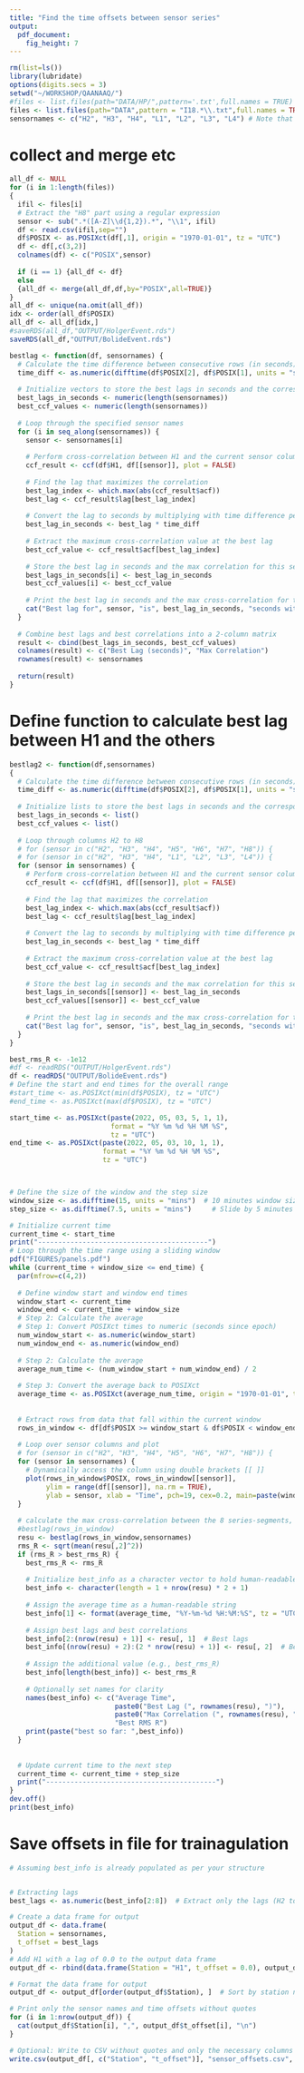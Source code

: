 ```yaml
---
title: "Find the time offsets between sensor series"
output: 
  pdf_document: 
    fig_height: 7
---
```




```r
rm(list=ls())
library(lubridate)
options(digits.secs = 3)
setwd("~/WORKSHOP/QAANAAQ/")
#files <- list.files(path="DATA/HP/",pattern='.txt',full.names = TRUE)
files <- list.files(path="DATA",pattern = "I18.*\\.txt",full.names = TRUE)
sensornames <- c("H2", "H3", "H4", "L1", "L2", "L3", "L4") # Note that 'H1' is assumed to be present
```

# collect and merge etc
```r
all_df <- NULL
for (i in 1:length(files))
{
  ifil <- files[i]
  # Extract the "H8" part using a regular expression
  sensor <- sub(".*([A-Z]\\d{1,2}).*", "\\1", ifil)
  df <- read.csv(ifil,sep="")
  df$POSIX <- as.POSIXct(df[,1], origin = "1970-01-01", tz = "UTC")
  df <- df[,c(3,2)]
  colnames(df) <- c("POSIX",sensor)
  
  if (i == 1) {all_df <- df}
  else
  {all_df <- merge(all_df,df,by="POSIX",all=TRUE)}
}
all_df <- unique(na.omit(all_df))
idx <- order(all_df$POSIX)
all_df <- all_df[idx,]
#saveRDS(all_df,"OUTPUT/HolgerEvent.rds")
saveRDS(all_df,"OUTPUT/BolideEvent.rds")
```

```r
bestlag <- function(df, sensornames) {
  # Calculate the time difference between consecutive rows (in seconds)
  time_diff <- as.numeric(difftime(df$POSIX[2], df$POSIX[1], units = "secs"))
  
  # Initialize vectors to store the best lags in seconds and the corresponding max correlations
  best_lags_in_seconds <- numeric(length(sensornames))
  best_ccf_values <- numeric(length(sensornames))
  
  # Loop through the specified sensor names
  for (i in seq_along(sensornames)) {
    sensor <- sensornames[i]
    
    # Perform cross-correlation between H1 and the current sensor column
    ccf_result <- ccf(df$H1, df[[sensor]], plot = FALSE)
    
    # Find the lag that maximizes the correlation
    best_lag_index <- which.max(abs(ccf_result$acf))
    best_lag <- ccf_result$lag[best_lag_index]
    
    # Convert the lag to seconds by multiplying with time difference per row
    best_lag_in_seconds <- best_lag * time_diff
    
    # Extract the maximum cross-correlation value at the best lag
    best_ccf_value <- ccf_result$acf[best_lag_index]
    
    # Store the best lag in seconds and the max correlation for this sensor
    best_lags_in_seconds[i] <- best_lag_in_seconds
    best_ccf_values[i] <- best_ccf_value
    
    # Print the best lag in seconds and the max cross-correlation for the corresponding sensor
    cat("Best lag for", sensor, "is", best_lag_in_seconds, "seconds with a max correlation of", best_ccf_value, "\n")
  }
  
  # Combine best lags and best correlations into a 2-column matrix
  result <- cbind(best_lags_in_seconds, best_ccf_values)
  colnames(result) <- c("Best Lag (seconds)", "Max Correlation")
  rownames(result) <- sensornames
  
  return(result)
}

```


# Define function to calculate best lag between H1 and the others
```r
bestlag2 <- function(df,sensornames)
{
  # Calculate the time difference between consecutive rows (in seconds)
  time_diff <- as.numeric(difftime(df$POSIX[2], df$POSIX[1], units = "secs"))
  
  # Initialize lists to store the best lags in seconds and the corresponding max correlations
  best_lags_in_seconds <- list()
  best_ccf_values <- list()
  
  # Loop through columns H2 to H8
  # for (sensor in c("H2", "H3", "H4", "H5", "H6", "H7", "H8")) {
  # for (sensor in c("H2", "H3", "H4", "L1", "L2", "L3", "L4")) {
  for (sensor in sensornames) {
    # Perform cross-correlation between H1 and the current sensor column
    ccf_result <- ccf(df$H1, df[[sensor]], plot = FALSE)
    
    # Find the lag that maximizes the correlation
    best_lag_index <- which.max(abs(ccf_result$acf))
    best_lag <- ccf_result$lag[best_lag_index]
    
    # Convert the lag to seconds by multiplying with time difference per row
    best_lag_in_seconds <- best_lag * time_diff
    
    # Extract the maximum cross-correlation value at the best lag
    best_ccf_value <- ccf_result$acf[best_lag_index]
    
    # Store the best lag in seconds and the max correlation for this sensor
    best_lags_in_seconds[[sensor]] <- best_lag_in_seconds
    best_ccf_values[[sensor]] <- best_ccf_value
    
    # Print the best lag in seconds and the max cross-correlation for the corresponding sensor
    cat("Best lag for", sensor, "is", best_lag_in_seconds, "seconds with a max correlation of", best_ccf_value, "\n")
  }
}
```


```r
best_rms_R <- -1e12
#df <- readRDS("OUTPUT/HolgerEvent.rds")
df <- readRDS("OUTPUT/BolideEvent.rds")
# Define the start and end times for the overall range
#start_time <- as.POSIXct(min(df$POSIX), tz = "UTC")
#end_time <- as.POSIXct(max(df$POSIX), tz = "UTC")

start_time <- as.POSIXct(paste(2022, 05, 03, 5, 1, 1), 
                         format = "%Y %m %d %H %M %S", 
                         tz = "UTC")
end_time <- as.POSIXct(paste(2022, 05, 03, 10, 1, 1), 
                       format = "%Y %m %d %H %M %S", 
                       tz = "UTC")



# Define the size of the window and the step size
window_size <- as.difftime(15, units = "mins")  # 10 minutes window size
step_size <- as.difftime(7.5, units = "mins")     # Slide by 5 minutes

# Initialize current time
current_time <- start_time
print("------------------------------------------")
# Loop through the time range using a sliding window
pdf("FIGURES/panels.pdf")
while (current_time + window_size <= end_time) {
  par(mfrow=c(4,2))
  
  # Define window start and window end times
  window_start <- current_time
  window_end <- current_time + window_size
  # Step 2: Calculate the average
  # Step 1: Convert POSIXct times to numeric (seconds since epoch)
  num_window_start <- as.numeric(window_start)
  num_window_end <- as.numeric(window_end)
  
  # Step 2: Calculate the average
  average_num_time <- (num_window_start + num_window_end) / 2
  
  # Step 3: Convert the average back to POSIXct
  average_time <- as.POSIXct(average_num_time, origin = "1970-01-01", tz = "UTC")
  
  
  # Extract rows from data that fall within the current window
  rows_in_window <- df[df$POSIX >= window_start & df$POSIX < window_end, ]
  
  # Loop over sensor columns and plot
  # for (sensor in c("H2", "H3", "H4", "H5", "H6", "H7", "H8")) {
  for (sensor in sensornames) {
    # Dynamically access the column using double brackets [[ ]]
    plot(rows_in_window$POSIX, rows_in_window[[sensor]], 
         ylim = range(df[[sensor]], na.rm = TRUE), 
         ylab = sensor, xlab = "Time", pch=19, cex=0.2, main=paste(window_start,' to ',window_end))
  }
  
  # calculate the max cross-correlation between the 8 series-segments, using H1 as the reference
  #bestlag(rows_in_window)
  resu <- bestlag(rows_in_window,sensornames)
  rms_R <- sqrt(mean(resu[,2]^2))
  if (rms_R > best_rms_R) {
    best_rms_R <- rms_R
    
    # Initialize best_info as a character vector to hold human-readable times
    best_info <- character(length = 1 + nrow(resu) * 2 + 1)
    
    # Assign the average time as a human-readable string
    best_info[1] <- format(average_time, "%Y-%m-%d %H:%M:%S", tz = "UTC")  # Human-readable format
    
    # Assign best lags and best correlations
    best_info[2:(nrow(resu) + 1)] <- resu[, 1]  # Best lags
    best_info[(nrow(resu) + 2):(2 * nrow(resu) + 1)] <- resu[, 2]  # Best correlations
    
    # Assign the additional value (e.g., best_rms_R)
    best_info[length(best_info)] <- best_rms_R
    
    # Optionally set names for clarity
    names(best_info) <- c("Average Time", 
                          paste0("Best Lag (", rownames(resu), ")"), 
                          paste0("Max Correlation (", rownames(resu), ")"), 
                          "Best RMS R")
    print(paste("best so far: ",best_info))
  }
  
  
  # Update current time to the next step
  current_time <- current_time + step_size
  print("------------------------------------------")
}
dev.off()
print(best_info)
```


# Save offsets in file for trainagulation
```r
# Assuming best_info is already populated as per your structure


# Extracting lags
best_lags <- as.numeric(best_info[2:8])  # Extract only the lags (H2 to L4)

# Create a data frame for output
output_df <- data.frame(
  Station = sensornames,
  t_offset = best_lags
)
# Add H1 with a lag of 0.0 to the output data frame
output_df <- rbind(data.frame(Station = "H1", t_offset = 0.0), output_df)

# Format the data frame for output
output_df <- output_df[order(output_df$Station), ]  # Sort by station names if needed

# Print only the sensor names and time offsets without quotes
for (i in 1:nrow(output_df)) {
  cat(output_df$Station[i], ",", output_df$t_offset[i], "\n")
}

# Optional: Write to CSV without quotes and only the necessary columns
write.csv(output_df[, c("Station", "t_offset")], "sensor_offsets.csv", row.names = FALSE, quote = FALSE)

```


